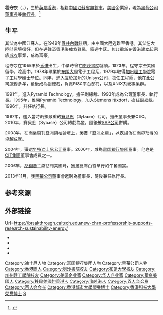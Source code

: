 {{noteTA
|1 = zh-hans:首席执行官; zh-hant:執行長; zh-cn:首席执行官; zh-hk:行政總裁; zh-tw:執行長; zh-mo:行政總裁;}}
{{Infobox person
| name               = 程守宗<br>John S. Chen
| image              = John S. Chen, Techonomy 2010 (small).jpg
| alt                = 
| caption            = 2010年
| birth_date         = {{Birth date and age|1955|07|01}}
| birth_place        = {{flag|British Hong Kong}}
| salary             = 8970万美元 (2014)<ref>{{Cite web |url=http://www.canadianbusiness.com/lists-and-rankings/richest-people/canadas-top-100-highest-paid-ceos-2016/ |title=存档副本 |accessdate=2019-07-21 |archive-date=2019-07-21 |archive-url=https://web.archive.org/web/20190721153021/https://www.canadianbusiness.com/lists-and-rankings/richest-people/canadas-top-100-highest-paid-ceos-2016/ |dead-url=no }}</ref>
| children           = 4
| citizenship        = {{USA}}
| other_names        = 
| known_for          = 
| occupation         =[[黑莓公司|黑莓公司]][[董事長|董事長]]兼[[執行長|執行長]]
| alma_mater         = [[加州理工學院|加州理工學院]]<br>[[布朗大学|布朗大学]]
}}
'''程守宗'''（{{lang-en|John S. Chen}}，{{bd|1955年|1月1日|||catIdx=Chen, John}}），生於[[英屬香港|英屬香港]]，祖籍[[中國|中國]][[江蘇省|江蘇省]][[無錫市|無錫市]]，[[美國|美國]]企業家，現為[[黑莓公司|黑莓公司]][[董事長|董事長]]兼[[執行長|執行長]]。<ref>{{cite web | author = CBC Staff | date = November 4, 2013 | title = BlackBerry Sale on Hold, but Fairfax to Invest | work = CBC News | url = http://www.cbc.ca/news/business/blackberry-sale-on-hold-but-fairfax-to-invest-1.2355324 | access-date = September 29, 2016 | archive-date = 2018-08-19 | archive-url = https://web.archive.org/web/20180819002122/http://www.cbc.ca/news/business/blackberry-sale-on-hold-but-fairfax-to-invest-1.2355324 | dead-url = no }}</ref>

==生平==
其父為中國江蘇人。在1949年[[國共內戰|國共內戰]]後期，由中國大陸逃難至香港。其父在大陸時家境很好，但在逃難至香港後成為[[難民|難民]]，家道中落。其父重新在香港建立起家族[[成衣|成衣]]事業，成為富豪。

程守宗在1955年於[[香港|香港]]出生，中學時曾在[[喇沙書院|喇沙書院]]就讀。1973年，程守宗至美國留學，唸高中。1978年畢業於[[布朗大學|布朗大學]]電子工程系，1979年取得[[加州理工學院|加州理工學院]]電子工程學碩士學位。同年，進入位於加州的Unisys公司，擔任工程師，他在此公司服務多年，最後成為副總裁，負責RISC平台部門，以及UNIX系統事業群。

1991年，進入Pyramid Technology，擔任副總裁。1993年成為公司董事長、執行長。1995年，離開Pyramid Technology，加入Siemens Nixdorf，擔任副總裁。1996年，升任執行長。

1997年，進入當時虧損嚴重的[[賽貝思|賽貝思]]（Sybase）公司，擔任董事長兼CEO。2010年，賽貝思（Sybase）公司轉虧為盈，隨後被[[SAP公司|SAP公司]]併購。

2003年，在商業周刊亞洲領袖論壇上，榮獲「亞洲之星」，以表揚他在商界取得的卓越成就。

2004年，獲選[[华特迪士尼公司|华特迪士尼公司]]董事。2006年，成為[[富国银行集团|富国银行集团]]董事。他也是[[CIT集團|CIT集團]]董事會成員之一。

2006年，[[胡錦濤|胡錦濤]]主席訪問美國時，獲邀出席白宮舉行的午餐國宴。

2013年11月，獲[[黑莓公司|黑莓公司]]董事會邀聘為董事長，隨後兼任執行長。

==参考来源==
{{Reflist}}

==外部链接==
{{Commons category|John S. Chen}}
{{Wikiquote|John S. Chen}}Url=https://breakthrough.caltech.edu/new-chen-professorship-supports-research-sustainability-energy/ {{Wayback|url=https://breakthrough.caltech.edu/new-chen-professorship-supports-research-sustainability-energy/ |date=20190808223016 }}
* {{cite web|url=http://www.sybase.com/files/Legal_Docs/Sybase_Bio_JohnChen.pdf |archive-url=https://web.archive.org/web/20100525002545/http://www.sybase.com/files/Legal_Docs/Sybase_Bio_JohnChen.pdf |dead-url=yes |archive-date=May 25, 2010 |title=[Sybase-presented biography of John S. Chen] |accessdate=June 18, 2012 |df= }}
* {{cite web|url=http://thewaltdisneycompany.com/about-disney/leadership/board-directors/john-s-chen|title=John S. Chen - The Walt Disney Company|date=|work=thewaltdisneycompany.com|accessdate=29 September 2016|archive-url=https://web.archive.org/web/20150918222550/https://thewaltdisneycompany.com/about-disney/leadership/board-directors/john-s-chen|archive-date=2015-09-18|dead-url=yes}}
* {{cite web|url=https://www.wellsfargo.com/about/corporate/boardofdirectors/chen|title=John S. Chen Biography - Board of Directors - Wells Fargo|date=|work=wellsfargo.com|accessdate=29 September 2016|archive-url=https://web.archive.org/web/20150623211237/https://www.wellsfargo.com/about/corporate/boardofdirectors/chen|archive-date=2015-06-23|dead-url=yes}}
* {{cite web|url=http://blackberryempire.com/exactly-interim-blackberry-ceo-john-s.-chen/|title=Who exactly is the Interim BlackBerry CEO John S. Chen? - Blackberry Empire|date=|work=blackberryempire.com|accessdate=29 September 2016|archive-date=2016-10-02|archive-url=https://web.archive.org/web/20161002180115/http://www.blackberryempire.com/exactly-interim-blackberry-ceo-john-s.-chen/|dead-url=no}}

{{迪士尼}}
{{DEFAULTSORT:Chen, John}}
[[Category:迪士尼人物|Category:迪士尼人物]]
[[Category:富国银行集团人物|Category:富国银行集团人物]]
[[Category:黑莓公司人物|Category:黑莓公司人物]]
[[Category:香港商人|Category:香港商人]]
[[Category:喇沙書院校友|Category:喇沙書院校友]]
[[Category:布朗大學校友|Category:布朗大學校友]]
[[Category:加州理工學院校友|Category:加州理工學院校友]]
[[Category:美国企业家|Category:美国企业家]]
[[Category:华人企业家|Category:华人企业家]]
[[Category:華裔美國人|Category:華裔美國人]]
[[Category:移民美國的香港人|Category:移民美國的香港人]]
[[Category:海外港人|Category:海外港人]]
[[Category:百人会会员|Category:百人会会员]]
[[Category:百人会会长|Category:百人会会长]]
[[Category:香港城市大學榮譽博士|Category:香港城市大學榮譽博士]]
[[Category:香港科技大學榮譽博士|Category:香港科技大學榮譽博士]]
[[Category:程姓|S]]